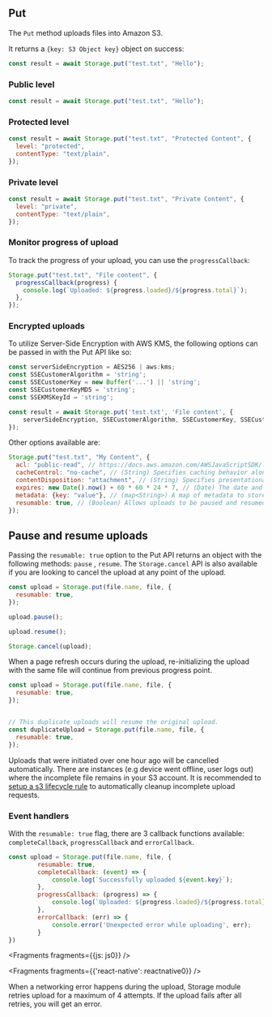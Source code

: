 ## Put

The `Put` method uploads files into Amazon S3.

It returns a `{key: S3 Object key}` object on success:

```javascript
const result = await Storage.put("test.txt", "Hello");
```

### Public level

```javascript
const result = await Storage.put("test.txt", "Hello");
```

### Protected level

```javascript
const result = await Storage.put("test.txt", "Protected Content", {
  level: "protected",
  contentType: "text/plain",
});
```

### Private level

```javascript
const result = await Storage.put("test.txt", "Private Content", {
  level: "private",
  contentType: "text/plain",
});
```

### Monitor progress of upload

To track the progress of your upload, you can use the `progressCallback`:

```javascript
Storage.put("test.txt", "File content", {
  progressCallback(progress) {
    console.log(`Uploaded: ${progress.loaded}/${progress.total}`);
  },
});
```

### Encrypted uploads

To utilize Server-Side Encryption with AWS KMS, the following options can be passed in with the Put API like so:

```javascript
const serverSideEncryption = AES256 | aws:kms;
const SSECustomerAlgorithm = 'string';
const SSECustomerKey = new Buffer('...') || 'string';
const SSECustomerKeyMD5 = 'string';
const SSEKMSKeyId = 'string';

const result = await Storage.put('test.txt', 'File content', {
    serverSideEncryption, SSECustomerAlgorithm, SSECustomerKey, SSECustomerKeyMD5, SSEKMSKeyId
});
```

Other options available are:

```javascript
Storage.put("test.txt", "My Content", {
  acl: "public-read", // https://docs.aws.amazon.com/AWSJavaScriptSDK/latest/AWS/S3.html#upload-property
  cacheControl: "no-cache", // (String) Specifies caching behavior along the request/reply chain
  contentDisposition: "attachment", // (String) Specifies presentational information for the object
  expires: new Date().now() + 60 * 60 * 24 * 7, // (Date) The date and time at which the object is no longer cacheable. ISO-8601 string, or a UNIX timestamp in seconds
  metadata: {key: "value"}, // (map<String>) A map of metadata to store with the object in S3.
  resumable: true, // (Boolean) Allows uploads to be paused and resumed
});
```

## Pause and resume uploads

Passing the `resumable: true` option to the Put API returns an object with the following methods: `pause` , `resume`.
The `Storage.cancel` API is also available if you are looking to cancel the upload at any point of the upload.

```javascript
const upload = Storage.put(file.name, file, {
  resumable: true,
});

upload.pause();

upload.resume();

Storage.cancel(upload);
```

<!-- TODO Rewrite why do we not have multi-part upload documented for JS? -->

When a page refresh occurs during the upload, re-initializing the upload with the same file will continue from previous progress point.

```javascript
const upload = Storage.put(file.name, file, {
  resumable: true,
});


// This duplicate uploads will resume the original upload.
const duplicateUpload = Storage.put(file.name, file, {
  resumable: true,
});
```
<Callout>

Uploads that were initiated over one hour ago will be cancelled automatically. There are instances (e.g device went offline, user logs out) where the incomplete file remains in your S3 account. It is recommended to [setup a s3 lifecycle rule](https://aws.amazon.com/blogs/aws-cloud-financial-management/discovering-and-deleting-incomplete-multipart-uploads-to-lower-amazon-s3-costs/) to automatically cleanup incomplete upload requests.

</Callout>

### Event handlers
With the `resumable: true` flag, there are 3 callback functions available: `completeCallback`, `progressCallback` and `errorCallback`.
```javascript
const upload = Storage.put(file.name, file, {
		resumable: true,
		completeCallback: (event) => {
			console.log(`Successfully uploaded ${event.key}`);
		},
		progressCallback: (progress) => {
			console.log(`Uploaded: ${progress.loaded}/${progress.total}`);
		},
		errorCallback: (err) => {
			console.error('Unexpected error while uploading', err);
		}
})
```

<!-- TODO Rewrite - which is this differently shown? is it just for grabbing pathImageFile? I am confused why this section exists when it is almost a duplicate of the above -->


<Fragments fragments={{js: js0}} />


<Fragments fragments={{'react-native': reactnative0}} />

When a networking error happens during the upload, Storage module retries upload for a maximum of 4 attempts. If the upload fails after all retries, you will get an error.
